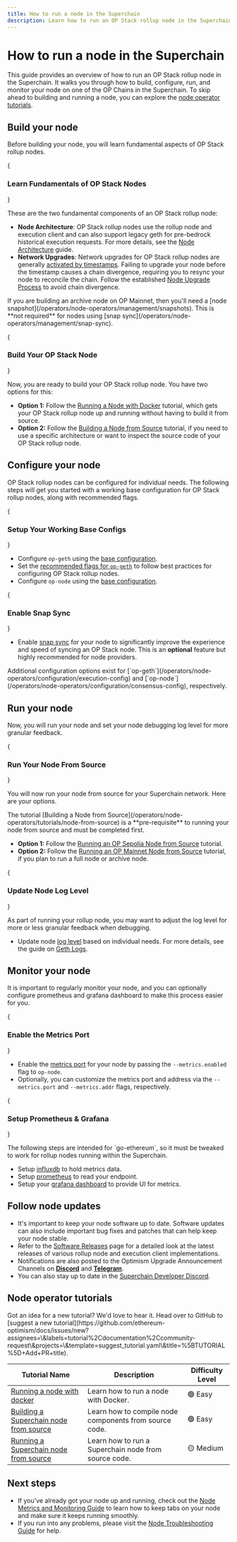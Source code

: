 ```yaml
---
title: How to run a node in the Superchain
description: Learn how to run an OP Stack rollup node in the Superchain.
---
```



# How to run a node in the Superchain

This guide provides an overview of how to run an OP Stack rollup node in the Superchain. It walks you through how to build, configure, run, and monitor your node on one of the OP Chains in the Superchain. To skip ahead to building and running a node, you can explore the [node operator tutorials](#node-operator-tutorials).

## Build your node

Before building your node, you will learn fundamental aspects of OP Stack rollup nodes.

<Steps>
  {<h3>Learn Fundamentals of OP Stack Nodes</h3>}

  These are the two fundamental components of an OP Stack rollup node:

  *   **Node Architecture**: OP Stack rollup nodes use the rollup node and execution client and can also support legacy geth for pre-bedrock historical execution requests. For more details, see the [Node Architecture](/operators/node-operators/architecture) guide.
  *   **Network Upgrades**: Network upgrades for OP Stack rollup nodes are generally [activated by timestamps](/operators/node-operators/network-upgrades#activations). Failing to upgrade your node before the timestamp causes a chain divergence, requiring you to resync your node to reconcile the chain. Follow the established [Node Upgrade Process](/operators/node-operators/network-upgrades#upgrade-process) to avoid chain divergence.

  <Info>
    If you are building an archive node on OP Mainnet, then you'll need a [node snapshot](/operators/node-operators/management/snapshots). This is **not required** for nodes using [snap sync](/operators/node-operators/management/snap-sync).
  </Info>

  {<h3>Build Your OP Stack Node</h3>}

  Now, you are ready to build your OP Stack rollup node. You have two options for this:

  *   **Option 1:** Follow the [Running a Node with Docker](/operators/node-operators/tutorials/node-from-docker) tutorial, which gets your OP Stack rollup node up and running without having to build it from source.
  *   **Option 2:** Follow the [Building a Node from Source](/operators/node-operators/tutorials/node-from-source) tutorial, if you need to use a specific architecture or want to inspect the source code of your OP Stack rollup node.
</Steps>

## Configure your node

OP Stack rollup nodes can be configured for individual needs. The following steps will get you started with a working base configuration for OP Stack rollup nodes, along with recommended flags.

<Steps>
  {<h3>Setup Your Working Base Configs</h3>}

  *   Configure `op-geth` using the [base configuration](/operators/node-operators/configuration/base-config#working-base-configuration).
  *   Set the [recommended flags for `op-geth`](/operators/node-operators/configuration/base-config#recommended-flags-for-op-geth-configuration) to follow best practices for configuring OP Stack rollup nodes.
  *   Configure `op-node` using the [base configuration](/operators/node-operators/configuration/base-config#working-base-configuration-1).

  {<h3>Enable Snap Sync</h3>}

  *   Enable [snap sync](/operators/node-operators/management/snap-sync) for your node to significantly improve the experience and speed of syncing an OP Stack node.
      This is an **optional** feature but highly recommended for node providers.

  <Info>
    Additional configuration options exist for [`op-geth`](/operators/node-operators/configuration/execution-config) and [`op-node`](/operators/node-operators/configuration/consensus-config), respectively.
  </Info>
</Steps>

## Run your node

Now, you will run your node and set your node debugging log level for more granular feedback.

<Steps>
  {<h3>Run Your Node From Source</h3>}

  You will now run your node from source for your Superchain network. Here are your options.

  <Info>
    The tutorial [Building a Node from Source](/operators/node-operators/tutorials/node-from-source) is a **pre-requisite** to running your node from source and must be completed first.
  </Info>

  *   **Option 1:** Follow the [Running an OP Sepolia Node from Source](/operators/node-operators/tutorials/run-node-from-source) tutorial.
  *   **Option 2:** Follow the [Running an OP Mainnet Node from Source](/operators/node-operators/tutorials/run-node-from-source) tutorial, if you plan to run a full node or archive node.

  {<h3>Update Node Log Level</h3>}

  As part of running your rollup node, you may want to adjust the log level for more or less granular feedback when debugging.

  *   Update node [log level](/operators/node-operators/configuration/consensus-config#loglevel) based on individual needs. For more details, see the guide on [Geth Logs](https://geth.ethereum.org/docs/fundamentals/logs).
</Steps>

## Monitor your node

It is important to regularly monitor your node, and you can optionally configure prometheus and grafana dashboard to make this process easier for you.

<Steps>
  {<h3>Enable the Metrics Port</h3>}

  *   Enable the [metrics port](/operators/node-operators/management/metrics) for your node by passing the `--metrics.enabled` flag to `op-node`.
  *   Optionally, you can customize the metrics port and address via the `--metrics.port` and `--metrics.addr` flags, respectively.

  {<h3>Setup Prometheus & Grafana</h3>}

  <Info>
    The following steps are intended for `go-ethereum`, so it must be tweaked to work for rollup nodes running within the Superchain.
  </Info>

  *   Setup [influxdb](https://geth.ethereum.org/docs/monitoring/dashboards#setting-up-influxdb) to hold metrics data.
  *   Setup [prometheus](https://geth.ethereum.org/docs/monitoring/dashboards#setting-up-prometheus) to read your endpoint.
  *   Setup your [grafana dashboard](https://geth.ethereum.org/docs/monitoring/dashboards#setting-up-grafana) to provide UI for metrics.
</Steps>

## Follow node updates

*   It's important to keep your node software up to date. Software updates can also include important bug fixes and patches that can help keep your node stable.
*   Refer to the [Software Releases](/operators/node-operators/releases) page for a detailed look at the latest releases of various rollup node and execution client implementations.
*   Notifications are also posted to the Optimism Upgrade Announcement Channels on [**Discord**](https://discord.com/channels/667044843901681675/754090866435424270) and [**Telegram**](https://t.me/+LtAJL1Mt1PYyNjBh).
*   You can also stay up to date in the [Superchain Developer Discord](https://guild.xyz/superchain-devs).

## Node operator tutorials

<Info>
  Got an idea for a new tutorial?
  We'd love to hear it.
  Head over to GitHub to [suggest a new tutorial](https://github.com/ethereum-optimism/docs/issues/new?assignees=\&labels=tutorial%2Cdocumentation%2Ccommunity-request\&projects=\&template=suggest_tutorial.yaml\&title=%5BTUTORIAL%5D+Add+PR+title).
</Info>

| Tutorial Name                                                           | Description                                            | Difficulty Level |
| ----------------------------------------------------------------------- | ------------------------------------------------------ | ---------------- |
| [Running a node with docker](tutorials/node-from-docker)                | Learn how to run a node with Docker.                   | 🟢 Easy          |
| [Building a Superchain node from source](tutorials/node-from-source)    | Learn how to compile node components from source code. | 🟢 Easy          |
| [Running a Superchain node from source](tutorials/run-node-from-source) | Learn how to run a Superchain node from source code.   | 🟡 Medium        |

## Next steps

*   If you've already got your node up and running, check out the [Node Metrics and Monitoring Guide](/operators/node-operators/management/metrics) to learn how to keep tabs on your node and make sure it keeps running smoothly.
*   If you run into any problems, please visit the [Node Troubleshooting Guide](/operators/node-operators/management/troubleshooting) for help.
